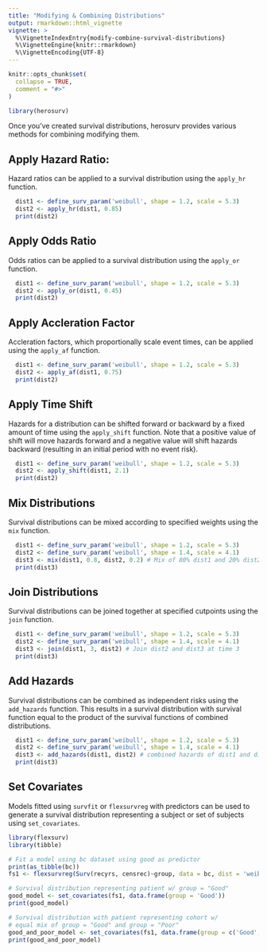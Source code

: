 ```yaml
---
title: "Modifying & Combining Distributions"
output: rmarkdown::html_vignette
vignette: >
  %\VignetteIndexEntry{modify-combine-survival-distributions}
  %\VignetteEngine{knitr::rmarkdown}
  %\VignetteEncoding{UTF-8}
---
```


```r
knitr::opts_chunk$set(
  collapse = TRUE,
  comment = "#>"
)
```

```r
library(herosurv)
```

Once you've created survival distributions, herosurv provides various methods for combining modifying them.

## Apply Hazard Ratio:

Hazard ratios can be applied to a survival distribution using the `apply_hr` function.

```r
  dist1 <- define_surv_param('weibull', shape = 1.2, scale = 5.3)
  dist2 <- apply_hr(dist1, 0.85)
  print(dist2)
```

## Apply Odds Ratio

Odds ratios can be applied to a survival distribution using the `apply_or` function.

```r
  dist1 <- define_surv_param('weibull', shape = 1.2, scale = 5.3)
  dist2 <- apply_or(dist1, 0.45)
  print(dist2)
```

## Apply Accleration Factor

Accleration factors, which proportionally scale event times, can be applied using the `apply_af` function.

```r
  dist1 <- define_surv_param('weibull', shape = 1.2, scale = 5.3)
  dist2 <- apply_af(dist1, 0.75)
  print(dist2)
```

## Apply Time Shift

Hazards for a distribution can be shifted forward or backward by a fixed amount of time using the `apply_shift` function. Note that a positive value of shift will move hazards forward and a negative value will shift hazards backward (resulting in an initial period with no event risk).

```r
  dist1 <- define_surv_param('weibull', shape = 1.2, scale = 5.3)
  dist2 <- apply_shift(dist1, 2.1)
  print(dist2)
```


## Mix Distributions

Survival distributions can be mixed according to specified weights using the `mix` function.

```r
  dist1 <- define_surv_param('weibull', shape = 1.2, scale = 5.3)
  dist2 <- define_surv_param('weibull', shape = 1.4, scale = 4.1)
  dist3 <- mix(dist1, 0.8, dist2, 0.2) # Mix of 80% dist1 and 20% dist2
  print(dist3)
```

## Join Distributions

Survival distributions can be joined together at specified cutpoints using the `join` function.

```r
  dist1 <- define_surv_param('weibull', shape = 1.2, scale = 5.3)
  dist2 <- define_surv_param('weibull', shape = 1.4, scale = 4.1)
  dist3 <- join(dist1, 3, dist2) # Join dist2 and dist3 at time 3
  print(dist3)
```

## Add Hazards

Survival distributions can be combined as independent risks using the `add_hazards` function. This results in a survival distribution with survival function equal to the product of the survival functions of combined distributions.

```r
  dist1 <- define_surv_param('weibull', shape = 1.2, scale = 5.3)
  dist2 <- define_surv_param('weibull', shape = 1.4, scale = 4.1)
  dist3 <- add_hazards(dist1, dist2) # combined hazards of dist1 and dist2
  print(dist3)
```

## Set Covariates

Models fitted using `survfit` or `flexsurvreg` with predictors can be used to generate a survival distribution representing a subject or set of subjects using `set_covariates`.

```r
library(flexsurv)
library(tibble)

# Fit a model using bc dataset using good as predictor
print(as_tibble(bc))
fs1 <- flexsurvreg(Surv(recyrs, censrec)~group, data = bc, dist = 'weibull')

# Survival distribution representing patient w/ group = "Good"
good_model <- set_covariates(fs1, data.frame(group = 'Good'))
print(good_model)

# Survival distribution with patient representing cohort w/
# equal mix of group = "Good" and group = "Poor"
good_and_poor_model <- set_covariates(fs1, data.frame(group = c('Good', 'Poor')))
print(good_and_poor_model)

```
